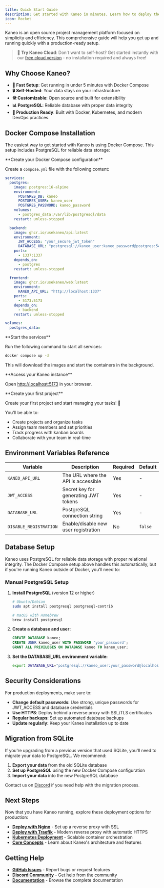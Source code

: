 ```yaml
---
title: Quick Start Guide
description: Get started with Kaneo in minutes. Learn how to deploy the open source project management platform using Docker Compose, configure PostgreSQL, and set up your first project.
icon: Rocket
---
```



Kaneo is an open source project management platform focused on simplicity and efficiency. This comprehensive guide will help you get up and running quickly with a production-ready setup.

> 🌟 **Try Kaneo Cloud**: Don't want to self-host? Get started instantly with our [free cloud version](https://cloud.kaneo.app) - no installation required and always free!

## Why Choose Kaneo?

- **🚀 Fast Setup**: Get running in under 5 minutes with Docker Compose
- **🔒 Self-Hosted**: Your data stays on your infrastructure
- **🛠️ Customizable**: Open source and built for extensibility
- **📊 PostgreSQL**: Reliable database with proper data integrity
- **🔧 Production Ready**: Built with Docker, Kubernetes, and modern DevOps practices

## Docker Compose Installation

The easiest way to get started with Kaneo is using Docker Compose. This setup includes PostgreSQL for reliable data storage:

<Steps>
<Step>
**Create your Docker Compose configuration**

Create a `compose.yml` file with the following content:
</Step>

```yaml
services:
  postgres:
    image: postgres:16-alpine
    environment:
      POSTGRES_DB: kaneo
      POSTGRES_USER: kaneo_user
      POSTGRES_PASSWORD: kaneo_password
    volumes:
      - postgres_data:/var/lib/postgresql/data
    restart: unless-stopped

  backend:
    image: ghcr.io/usekaneo/api:latest
    environment:
      JWT_ACCESS: "your_secure_jwt_token"
      DATABASE_URL: "postgresql://kaneo_user:kaneo_password@postgres:5432/kaneo"
    ports:
      - 1337:1337
    depends_on:
      - postgres
    restart: unless-stopped

  frontend:
    image: ghcr.io/usekaneo/web:latest
    environment:
      KANEO_API_URL: "http://localhost:1337"
    ports:
      - 5173:5173
    depends_on:
      - backend
    restart: unless-stopped

volumes:
  postgres_data:
```

<Step>
**Start the services**

Run the following command to start all services:

```bash
docker compose up -d
```

This will download the images and start the containers in the background.
</Step>

<Step>
**Access your Kaneo instance**

Open [http://localhost:5173](http://localhost:5173) in your browser.
</Step>

<Step>
**Create your first project**

Create your first project and start managing your tasks! 🎉

You'll be able to:
- Create projects and organize tasks
- Assign team members and set priorities
- Track progress with kanban boards
- Collaborate with your team in real-time
</Step>

</Steps>

## Environment Variables Reference

| Variable | Description | Required | Default |
| -------- | ----------- | -------- | ------- |
| `KANEO_API_URL` | The URL where the API is accessible | Yes | - |
| `JWT_ACCESS` | Secret key for generating JWT tokens | Yes | - |
| `DATABASE_URL` | PostgreSQL connection string | Yes | - |
| `DISABLE_REGISTRATION` | Enable/disable new user registration | No | `false` |

## Database Setup

Kaneo uses PostgreSQL for reliable data storage with proper relational integrity. The Docker Compose setup above handles this automatically, but if you're running Kaneo outside of Docker, you'll need to:

### Manual PostgreSQL Setup

1. **Install PostgreSQL** (version 12 or higher)
   ```bash
   # Ubuntu/Debian
   sudo apt install postgresql postgresql-contrib

   # macOS with Homebrew
   brew install postgresql
   ```

2. **Create a database and user:**
   ```sql
   CREATE DATABASE kaneo;
   CREATE USER kaneo_user WITH PASSWORD 'your_password';
   GRANT ALL PRIVILEGES ON DATABASE kaneo TO kaneo_user;
   ```

3. **Set the DATABASE_URL environment variable:**
   ```bash
   export DATABASE_URL="postgresql://kaneo_user:your_password@localhost:5432/kaneo"
   ```

## Security Considerations

For production deployments, make sure to:

- **Change default passwords**: Use strong, unique passwords for JWT_ACCESS and database credentials
- **Use HTTPS**: Deploy behind a reverse proxy with SSL/TLS certificates
- **Regular backups**: Set up automated database backups
- **Update regularly**: Keep your Kaneo installation up to date

## Migration from SQLite

If you're upgrading from a previous version that used SQLite, you'll need to migrate your data to PostgreSQL. We recommend:

1. **Export your data** from the old SQLite database
2. **Set up PostgreSQL** using the new Docker Compose configuration
3. **Import your data** into the new PostgreSQL database

Contact us on [Discord](https://discord.gg/rU4tSyhXXU) if you need help with the migration process.

## Next Steps

Now that you have Kaneo running, explore these deployment options for production:

- **[Deploy with Nginx](/docs/deployments/nginx)** - Set up a reverse proxy with SSL
- **[Deploy with Traefik](/docs/deployments/traefik)** - Modern reverse proxy with automatic HTTPS
- **[Kubernetes Deployment](/docs/deployments/kubernetes)** - Scalable container orchestration
- **[Core Concepts](/docs/concepts/overview)** - Learn about Kaneo's architecture and features

## Getting Help

- **[GitHub Issues](https://github.com/usekaneo/kaneo/issues)** - Report bugs or request features
- **[Discord Community](https://discord.gg/rU4tSyhXXU)** - Get help from the community
- **[Documentation](/docs)** - Browse the complete documentation